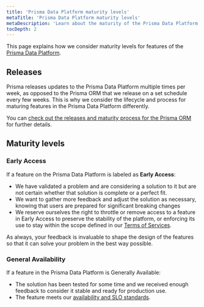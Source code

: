 ```yaml
---
title: 'Prisma Data Platform maturity levels'
metaTitle: 'Prisma Data Platform maturity levels'
metaDescription: 'Learn about the maturity of the Prisma Data Platform features and components.'
tocDepth: 2
---
```


<TopBlock>

This page explains how we consider maturity levels for features of the [Prisma Data Platform](https://cloud.prisma.io).

</TopBlock>

## Releases

Prisma releases updates to the Prisma Data Platform multiple times per week, as opposed to the Prisma ORM that we release on a set schedule every few weeks. This is why we consider the lifecycle and process for maturing features in the Prisma Data Platform differently.

You can [check out the releases and maturity process for the Prisma ORM](/about/prisma/releases) for further details.

## Maturity levels

### Early Access

If a feature on the Prisma Data Platform is labeled as **Early Access**:

- We have validated a problem and are considering a solution to it but are not certain whether that solution is complete or a perfect fit.
- We want to gather more feedback and adjust the solution as necessary, knowing that users are prepared for significant breaking changes
- We reserve ourselves the right to throttle or remove access to a feature in Early Access to preserve the stability of the platform, or enforcing its use to stay within the scope defined in our [Terms of Services](https://pris.ly/privacy).

As always, your feedback is invaluable to shape the design of the features so that it can solve your problem in the best way possible.

### General Availability

If a feature in the Prisma Data Platform is Generally Available:

- The solution has been tested for some time and we received enough feedback to consider it stable and ready for production use.
- The feature meets our [availability and SLO standards](/data-platform/about/limits-and-status#availability-and-slo).
